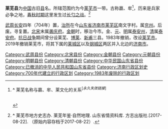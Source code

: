 {{Otheruses|subject=在今山东省莱芜市境设立的县|other=同名汉朝县份|莱芜县 (西汉)}}
'''莱芜县'''为[[中国|中国]]古旧[[县|县]]名。所辖范围约为今[[莱芜市|莱芜市]]一带。古称嬴、牟<ref>'''^''' 莱芜名称与嬴、牟、莱文化的关系<sup>[''永久失效链接'']</sup>

<br /></ref>，历来是兵家必争之地，[[春秋时期|春秋时期]]这里发生过[[长勺之战|长勺之战]]。<ref>

'''^''' 莱芜市地方史志办. 莱芜年鉴·自然地理. 山东省情资料库. 方志出版社.[2017-08-22]. （原始内容存档于2017-08-22）.</ref>



[[武周|武周]][[长安_(年号)|长安]]四年（704年）置，[[治所|治所]]在今[[山东省|山东省]][[济南市|济南市]][[莱芜区|莱芜区]]南文字村。属[[兖州_(古代)|兖州]]。后废。寻复置。[[北宋|北宋]]末属[[袭庆府|袭庆府]]。[[金朝|金朝]]时，移治今市。金、[[元朝|元]]、[[明朝|明]]属[[泰安州|泰安州]]，[[清朝|清]]属[[泰安府|泰安府]]。[[抗日战争|抗日战争]]期间曾分设莱芜、[[博莱县|博莱]]、[[新甫县|新甫]]三县。1983年撤销，改设[[莱芜市|莱芜市]]。2019年撤销莱芜市，将其下属的[[莱城区|莱城区]]以及[[钢城区|钢城区]]两区并入北边的[[济南市|济南市]]。 

{{山东行政区划小作品}}
{{DEFAULTSORT:L}}
[[Category:武周县份|Category:武周县份]]
[[Category:北宋县份|Category:北宋县份]]
[[Category:金朝县份|Category:金朝县份]]
[[Category:元朝县份|Category:元朝县份]]
[[Category:明朝县份|Category:明朝县份]]
[[Category:清朝县份|Category:清朝县份]]
[[Category:中华民国山东省县份|Category:中华民国山东省县份]]
[[Category:已撤消的中华人民共和国山东省县份|Category:已撤消的中华人民共和国山东省县份]]
[[Category:济南行政区划史|Category:济南行政区划史]]
[[Category:700年代建立的行政区划|Category:700年代建立的行政区划]]
[[Category:1983年废除的行政区划|Category:1983年废除的行政区划]]